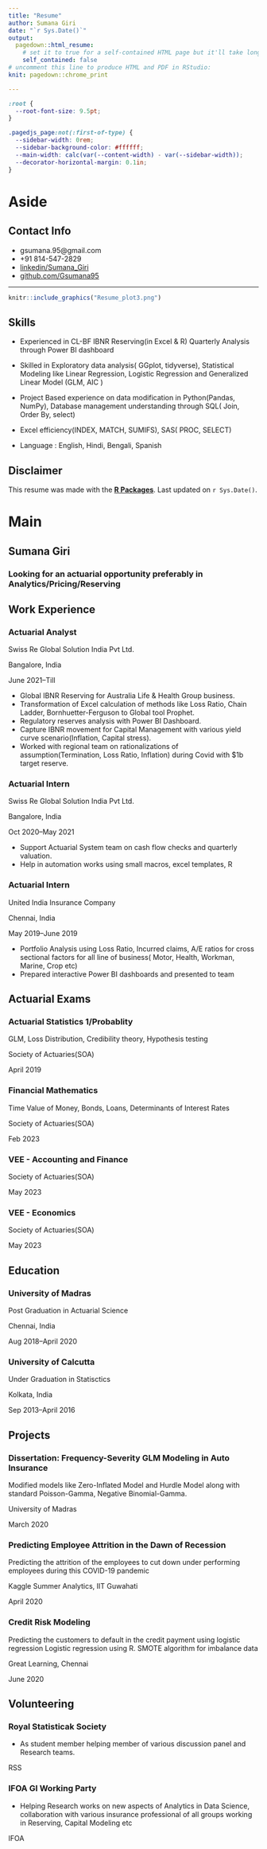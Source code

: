 ```yaml
---
title: "Resume"
author: Sumana Giri
date: "`r Sys.Date()`"
output:
  pagedown::html_resume:
    # set it to true for a self-contained HTML page but it'll take longer to render
    self_contained: false
# uncomment this line to produce HTML and PDF in RStudio:
knit: pagedown::chrome_print

---
```


```css

:root {
  --root-font-size: 9.5pt;
}

.pagedjs_page:not(:first-of-type) {
  --sidebar-width: 0rem;
  --sidebar-background-color: #ffffff;
  --main-width: calc(var(--content-width) - var(--sidebar-width));
  --decorator-horizontal-margin: 0.1in;
}
```


Aside
================================================================================

Contact Info {#contact}
--------------------------------------------------------------------------------

- <i class="fa fa-envelope"></i> gsumana.95@gmail.com
- <i class="fa fa-phone"></i> +91 814-547-2829
- <i class="fa fa-linkedin"></i> 
[linkedin/Sumana_Giri](https://www.linkedin.com/in/sumana-giri-84511518b)
- <i class="fa fa-github"></i> [github.com/Gsumana95](https://github.com/Gsumana95)


--------------------------------------------------------------------------------


```r

knitr::include_graphics("Resume_plot3.png")
```


Skills {#skills}
--------------------------------------------------------------------------------


- Experienced in CL-BF IBNR Reserving(in Excel & R) Quarterly Analysis through Power BI dashboard

- Skilled in Exploratory data analysis( GGplot, tidyverse), Statistical Modeling like Linear Regression, Logistic Regression and Generalized Linear Model (GLM, AIC )

- Project Based experience on data modification in Python(Pandas, NumPy), Database management understanding through SQL( Join, Order By, select)

- Excel efficiency(INDEX, MATCH, SUMIFS), SAS( PROC, SELECT)

- Language : English, Hindi, Bengali, Spanish




Disclaimer {#disclaimer}
--------------------------------------------------------------------------------

This resume was made with the [**R Packages**](https://github.com/rstudio/pagedown).
Last updated on `r Sys.Date()`.



Main
================================================================================

Sumana Giri {#title}
--------------------------------------------------------------------------------

### Looking for an actuarial opportunity preferably in Analytics/Pricing/Reserving



Work Experience {data-icon=suitcase}
--------------------------------------------------------------------------------

### Actuarial Analyst

Swiss Re Global Solution India Pvt Ltd.

Bangalore, India

June 2021--Till

- Global IBNR Reserving for Australia Life & Health Group business.
- Transformation of Excel calculation of methods like Loss Ratio, Chain Ladder, Bornhuetter-Ferguson to Global tool Prophet.
- Regulatory reserves analysis with Power BI Dashboard.
- Capture IBNR movement for Capital Management with various yield curve scenario(Inflation, Capital stress).
- Worked with regional team on rationalizations of assumption(Termination, Loss Ratio, Inflation) during Covid with $1b target reserve.

### Actuarial Intern

Swiss Re Global Solution India Pvt Ltd.

Bangalore, India

Oct 2020--May 2021

- Support Actuarial System team on cash flow checks and quarterly valuation.
- Help in automation works using small macros, excel templates, R

### Actuarial Intern

United India Insurance Company

Chennai, India

May 2019--June 2019

- Portfolio Analysis using Loss Ratio, Incurred claims, A/E ratios for cross sectional factors for all line of business( Motor, Health, Workman, Marine, Crop etc)
- Prepared interactive Power BI dashboards and presented to team


Actuarial Exams {data-icon=book}
--------------------------------------------------------------------------------

### Actuarial Statistics 1/Probablity

GLM, Loss Distribution, Credibility theory, Hypothesis testing

Society of Actuaries(SOA)

April 2019

### Financial Mathematics 

Time Value of Money, Bonds, Loans, Determinants of Interest Rates

Society of Actuaries(SOA)

Feb 2023

### VEE - Accounting and Finance
Society of Actuaries(SOA)

May 2023

### VEE - Economics 
Society of Actuaries(SOA)

May 2023


Education {data-icon=graduation-cap data-concise=true}
--------------------------------------------------------------------------------

### University of Madras

Post Graduation in Actuarial Science

Chennai, India

Aug 2018--April 2020


### University of Calcutta

Under Graduation in Statisctics

Kolkata, India

Sep 2013--April 2016


Projects {data-icon=pen}
--------------------------------------------------------------------------------

### Dissertation: Frequency-Severity GLM Modeling in Auto Insurance

Modified models like Zero-Inflated Model and Hurdle Model along with standard Poisson-Gamma, Negative Binomial-Gamma.

University of Madras

March 2020


### Predicting Employee Attrition in the Dawn of Recession

Predicting the attrition of the employees to cut down under performing employees during this COVID-19 pandemic

Kaggle Summer Analytics, IIT Guwahati

April 2020

### Credit Risk Modeling

Predicting the customers to default in the credit payment using logistic regression Logistic regression using R. SMOTE algorithm for imbalance data

Great Learning, Chennai

June 2020

Volunteering {data-icon=NULL}
--------------------------------------------------------------------------------
### Royal Statisticak Society
- As student member helping member of various discussion panel and Research teams.

RSS

### IFOA GI Working Party
- Helping Research works on new aspects of Analytics in Data Science, collaboration with various
insurance professional of all groups working in Reserving, Capital Modeling etc

IFOA
